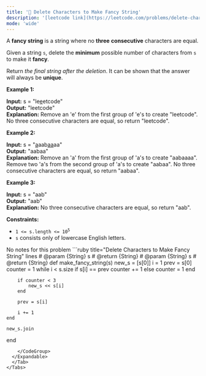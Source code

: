 ```yaml
---
title: '🧩 Delete Characters to Make Fancy String'
description: '[leetcode link](https://leetcode.com/problems/delete-characters-to-make-fancy-string/description/)'
mode: 'wide'
---
```

<Tabs>
  <Tab title="Question" icon="circle-question" iconType="regular">
    <Card>
      <p>A <strong>fancy string</strong> is a string where no <strong>three</strong> <strong>consecutive</strong> characters are equal.</p>  <p>Given a string <code>s</code>, delete the <strong>minimum</strong> possible number of characters from <code>s</code> to make it <strong>fancy</strong>.</p>  <p>Return <em>the final string after the deletion</em>. It can be shown that the answer will always be <strong>unique</strong>.</p>   <p><strong class="example">Example 1:</strong></p>   <strong>Input:</strong> s = &quot;le<u>e</u>etcode&quot; <br/> <strong>Output:</strong> &quot;leetcode&quot; <br/> <strong>Explanation:</strong> Remove an &#39;e&#39; from the first group of &#39;e&#39;s to create &quot;leetcode&quot;. No three consecutive characters are equal, so return &quot;leetcode&quot;.   <p><strong class="example">Example 2:</strong></p>   <strong>Input:</strong> s = &quot;<u>a</u>aab<u>aa</u>aa&quot; <br/> <strong>Output:</strong> &quot;aabaa&quot; <br/> <strong>Explanation:</strong> Remove an &#39;a&#39; from the first group of &#39;a&#39;s to create &quot;aabaaaa&quot;. Remove two &#39;a&#39;s from the second group of &#39;a&#39;s to create &quot;aabaa&quot;. No three consecutive characters are equal, so return &quot;aabaa&quot;.   <p><strong class="example">Example 3:</strong></p>   <strong>Input:</strong> s = &quot;aab&quot; <br/> <strong>Output:</strong> &quot;aab&quot; <br/> <strong>Explanation:</strong> No three consecutive characters are equal, so return &quot;aab&quot;.    <p><strong>Constraints:</strong></p>  <ul>  <li><code>1 &lt;= s.length &lt;= 10<sup>5</sup></code></li>  <li><code>s</code> consists only of lowercase English letters.</li> </ul> 
    </Card>
  </Tab>
  <Tab title="Solution" icon="lightbulb" iconType="regular" >
    <Card>
      No notes for this problem
    </Card>
  <Expandable title="code">
    <CodeGroup dropdown>
```ruby title="Delete Characters to Make Fancy String" lines
# @param {String} s
# @return {String}
# @param {String} s
# @return {String}
def make_fancy_string(s)
    new_s = [s[0]]
    i = 1
    prev = s[0]
    counter = 1
    while i < s.size
        if s[i] == prev
            counter += 1
        else
            counter = 1
        end

        if counter < 3
            new_s << s[i]
        end

        prev = s[i]
        
        i += 1
    end

    new_s.join
end
```
    </CodeGroup>
  </Expandable>
  </Tab>
</Tabs>